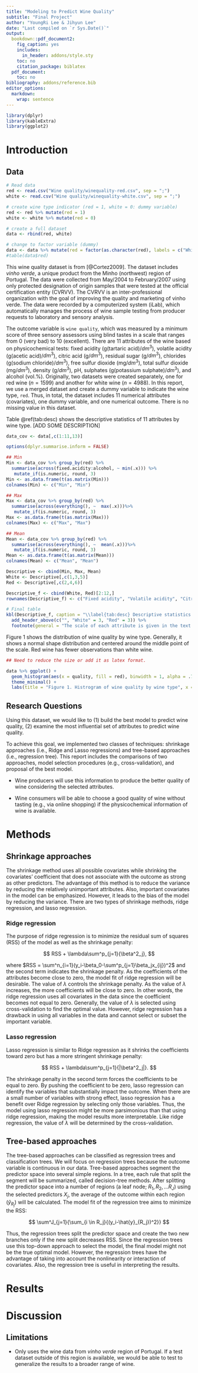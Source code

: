 ```yaml
---
title: "Modeling to Predict Wine Quality"
subtitle: "Final Project"
author: "YoungRi Lee & Jihyun Lee"
date: "Last compiled on `r Sys.Date()`"
output:
  bookdown::pdf_document2:
    fig_caption: yes
    includes:
      in_header: addons/style.sty
    toc: no
    citation_package: biblatex
  pdf_document:
    toc: no
bibliography: addons/reference.bib
editor_options: 
  markdown: 
    wrap: sentence
---
```


```r
library(dplyr)
library(kableExtra)
library(ggplot2)

```

# Introduction

## Data

```r
# Read data
red <- read.csv("Wine quality/winequality-red.csv", sep = ";")
white <- read.csv("Wine quality/winequality-white.csv", sep = ";")

# create wine type indicator (red = 1, white = 0: dummy variable)
red <- red %>% mutate(red = 1)
white <- white %>% mutate(red = 0)

# create a full dataset
data <- rbind(red, white)

# change to factor variable (dummy)
data <- data %>% mutate(red = factor(as.character(red), labels = c("White", "Red"))) 
#table(data$red)

```

This wine quality dataset is from [@Cortez2009].
The dataset includes *vinho verde*, a unique product from the Minho (northwest) region of Portugal.
The data were collected from May/2004 to February/2007 using only protected designation of origin samples that were tested at the official certification entity (CVRVV).
The CVRVV is an inter-professional organization with the goal of improving the quality and marketing of vinho verde.
The data were recorded by a computerized system (iLab), which automatically manages the process of wine sample testing from producer requests to laboratory and sensory analysis.

The outcome variable is `wine quality`, which was measured by a minimum score of three sensory assessors using blind tastes in a scale that ranges from 0 (very bad) to 10 (excellent).
There are 11 attributes of the wine based on physicochemical tests: fixed acidity (g(tartaric acid)/$dm^3$), volatile acidity (g(acetic acid)/$dm^3$), citric acid (g/$dm^3$), residual sugar (g/$dm^3$), chlorides (g(sodium chloride)/$dm^3$), free sulfur dioxide (mg/$dm^3$), total sulfur dioxide (mg/$dm^3$), density (g/$dm^3$), pH, sulphates (g(potassium sulphate)/$dm^3$), and alcohol (vol.%).
Originally, two datasets were created separately, one for red wine ($n = 1599$) and another for white wine ($n = 4988$).
In this report, we use a merged dataset and create a dummy variable to indicate the wine type, `red`.
Thus, in total, the dataset includes 11 numerical attributes (covariates), one dummy variable, and one numerical outcome.
There is no missing value in this dataset.

Table \@ref(tab:desc) shows the descriptive statistics of 11 attributes by wine type.
[ADD SOME DESCRIPTION]

```r
data_cov <- data[,c(1:11,13)]

options(dplyr.summarise.inform = FALSE)

## Min
Min <- data_cov %>% group_by(red) %>%
  summarise(across(fixed.acidity:alcohol, ~ min(.x))) %>%
   mutate_if(is.numeric, round, 3)
Min <- as.data.frame(t(as.matrix(Min)))
colnames(Min) <- c("Min", "Min")

## Max
Max <- data_cov %>% group_by(red) %>%
  summarise(across(everything(), ~  max(.x)))%>%
   mutate_if(is.numeric, round, 3)
Max <- as.data.frame(t(as.matrix(Max)))
colnames(Max) <- c("Max", "Max")

## Mean
Mean <- data_cov %>% group_by(red) %>%
  summarise(across(everything(), ~  mean(.x)))%>%
   mutate_if(is.numeric, round, 3)
Mean <- as.data.frame(t(as.matrix(Mean)))
colnames(Mean) <- c("Mean", "Mean")

Descriptive <- cbind(Min, Max, Mean)
White <- Descriptive[,c(1,3,5)]
Red <- Descriptive[,c(2,4,6)] 

Descriptive_f <- cbind(White, Red)[2:12,]
rownames(Descriptive_f) <- c("Fixed acidity", "Volatile acidity", "Citric acid", "Residual sugar", "Chlorides", "Free sulfur dioxide", "Total sulfur dioxide", "Density", "pH", "Sulphates", "Alcohol")

# Final table
kbl(Descriptive_f, caption = "\\label{tab:desc} Descriptive statistics of 11 attributes", booktabs = T, escape = FALSE, format = "latex") %>% kable_styling(full_width = F) %>% 
  add_header_above(c("", "White" = 3, "Red" = 3)) %>%
  footnote(general = "The scale of each attribute is given in the text.")
```

Figure 1 shows the distribution of wine quality by wine type.
Generally, it shows a normal shape distribution and centered around the middle point of the scale.
Red wine has fewer observations than white wine.

```r
## Need to reduce the size or add it as latex format.

data %>% ggplot() + 
  geom_histogram(aes(x = quality, fill = red), binwidth = 1, alpha = .7, position = "identity") +
  theme_minimal() +
  labs(title = "Figure 1. Histrogram of wine quality by wine type", x = "Quality", fill = "Wine") 
```

## Research Questions

Using this dataset, we would like to (1) build the best model to predict wine quality, (2) examine the most influential set of attributes to predict wine quality.

To achieve this goal, we implemented two classes of techniques: shrinkage approaches (i.e., Ridge and Lasso regressions) and tree-based approaches (i.e., regression tree).
This report includes the comparisons of two approaches, model selection procedures (e.g., cross-validation), and proposal of the best model.

\textbf{[Possible Implications]}

-   Wine producers will use this information to produce the better quality of wine considering the selected attributes.

-   Wine consumers will be able to choose a good quality of wine without tasting (e.g., via online shopping) if the physicochemical information of wine is available.

<!-- 1. What model best predicts the wine quality? -->

<!-- 2. Which attributes are the most influential to predict wine quality? -->

# Methods

## Shrinkage approaches

The shrinkage method uses all possible covariates while shrinking the covariates' coefficient that does not associate with the outcome as strong as other predictors.
The advantage of this method is to reduce the variance by reducing the relatively unimportant attributes.
Also, important covariates in the model can be emphasized.
However, it leads to the bias of the model by reducing the variance.
There are two types of shrinkage methods, ridge regression, and lasso regression.

### Ridge regression

The purpose of ridge regression is to minimize the residual sum of squares (RSS) of the model as well as the shrinkage penalty:

$$
RSS + \lambda\sum^p_{j=1}{\beta^2_j},
$$

where $RSS = \sum^n_{i=1}(y_i-\beta_0-\sum^p_{j=1}\beta_jx_{ij})^2$ and the second term indicates the shrinkage penalty.
As the coefficients of the attributes become close to zero, the model fit of ridge regression will be desirable.
The value of $\lambda$ controls the shrinkage penalty.
As the value of $\lambda$ increases, the more coefficients will be close to zero.
In other words, the ridge regression uses all covariates in the data since the coefficient becomes not equal to zero.
Generally, the value of $\lambda$ is selected using cross-validation to find the optimal value.
However, ridge regression has a drawback in using all variables in the data and cannot select or subset the important variable.

### Lasso regression

Lasso regression is similar to Ridge regression as it shrinks the coefficients toward zero but has a more stringent shrinkage penalty:

$$
RSS + \lambda\sum^p_{j=1}{|\beta^2_j|}.
$$

The shrinkage penalty in the second term forces the coefficients to be equal to zero.
By pushing the coefficient to be zero, lasso regression can identify the variables that substantially impact the outcome.
When there are a small number of variables with strong effect, lasso regression has a benefit over Ridge regression by selecting only those variables.
Thus, the model using lasso regression might be more parsimonious than that using ridge regression, making the model results more interpretable.
Like ridge regression, the value of $\lambda$ will be determined by the cross-validation.

## Tree-based approaches

The tree-based approaches can be classified as regression trees and classification trees.
We will focus on regression trees because the outcome variable is continuous in our data.
Tree-based approaches segment the predictor space into several simple regions.
In a tree, each rule that split the segment will be summarized, called decision-tree methods.
After splitting the predictor space into a number of regions (a leaf node; $R_1, R_2, ... R_J$) using the selected predictors $X_j$, the average of the outcome within each region ($\hat{y}_{R_j}$) will be calculated.
The model fit of the regression tree aims to minimize the RSS:

$$
\sum^J_{j=1}{\sum_{i \in R_j}{(y_i-\hat{y}_{R_j})^2}}
$$

Thus, the regression trees split the predictor space and create the two new branches only if the new split decreases RSS.
Since the regression trees use this top-down approach to select the model, the final model might not be the true optimal model.
However, the regression trees have the advantage of taking into account the nonlinearity or interaction of covariates.
Also, the regression tree is useful in interpreting the results.

# Results

# Discussion

## Limitations

-   Only uses the wine data from *vinho verde* region of Portugal. If a test dataset outside of this region is available, we would be able to test to generalize the results to a broader range of wine.
